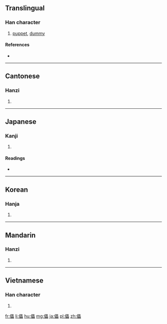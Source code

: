 ==Translingual==

===Han character===
{{Han char|rn=9|rad=人|as=15|sn=17|four=26260|canj=OWWW|ids=⿰亻畾}}

# [[puppet]], [[dummy]]

====References====
* {{Han ref|kx=0120.160|dkj=01249|dj=0254.140|hdz=10234.060|uh=5121|ud=20769|bh=C077|bd=49271}}

----

==Cantonese==

===Hanzi===
{{yue-hanzi|jyut=[[leoi5]]|y=leui5}}

# {{defn|lang=yue|sort=人15}}

----

==Japanese==

===Kanji===
{{ja-kanji|grade=|rs=人15}}

# {{defn|lang=ja|sort=人15}}

====Readings====
* {{ja-readings|on=[[らい]] (rai)|kun=[[やぶれる]] (yabureru), [[つかれる]] (tsukareru)}}

----

==Korean==

===Hanja===
{{ko-hanja|hangeul=뢰|rv=roe|mr=roe}}

# {{defn|lang=ko|sort=人15}}

----

==Mandarin==

===Hanzi===
{{cmn-hanzi|pin=[[lěi]] ([[lei3]])|wg=lei<sup>3</sup>}}

# {{defn|lang=cmn|sort=人15}}

----

==Vietnamese==

===Han character===
{{vi-hantu|[[lỗi]]|rs=人15}}

# {{defn|lang=vi|sort=人15}}

[[fr:儡]]
[[li:儡]]
[[hu:儡]]
[[mg:儡]]
[[ja:儡]]
[[pl:儡]]
[[zh:儡]]
